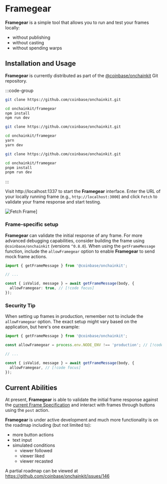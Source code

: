 # Framegear

**Framegear** is a simple tool that allows you to run and test your frames locally:

- without publishing
- without casting
- without spending warps

## Installation and Usage

**Framegear** is currently distributed as part of the [@coinbase/onchainkit](https://github.com/coinbase/onchainkit) Git repository.

:::code-group

```bash [npm]
git clone https://github.com/coinbase/onchainkit.git

cd onchainkit/framegear
npm install
npm run dev
```

```bash [yarn]
git clone https://github.com/coinbase/onchainkit.git

cd onchainkit/framegear
yarn
yarn dev
```

```bash [pnpm]
git clone https://github.com/coinbase/onchainkit.git

cd onchainkit/framegear
pnpm install
pnpm run dev
```

:::

Visit http://localhost:1337 to start the **Framegear** interface. Enter the URL of your locally
running frame (e.g., `http://localhost:3000`) and click `Fetch` to validate your frame response and start testing.

![Fetch Frame](https://onchainkit.xyz/assets/fetch-frame.png)]

### Frame-specific setup

**Framegear** can validate the initial response of any frame. For more advanced debugging capabilities,
consider building the frame using `@coinbase/onchainkit` (versions `^0.8.0`). When using the `getFrameMessage` function,
include the `allowFramegear` option to enable **Framegear** to send mock frame actions.

```ts
import { getFrameMessage } from '@coinbase/onchainkit';

// ...

const { isValid, message } = await getFrameMessage(body, {
  allowFramegear: true, // [!code focus]
});
```

### Security Tip

When setting up frames in production, remember not to include the `allowFramegear` option.
The exact setup might vary based on the application, but here's one example:

```ts
import { getFrameMessage } from '@coinbase/onchainkit';

const allowFramegear = process.env.NODE_ENV !== 'production'; // [!code focus]

// ...

const { isValid, message } = await getFrameMessage(body, {
  allowFramegear, // [!code focus]
});
```

## Current Abilities

At present, **Framegear** is able to validate the initial frame response against the
[current Frame Specification](https://docs.farcaster.xyz/reference/frames/spec) and interact with frames through
buttons using the `post` action.

**Framegear** is under active development and much more functionality is on the roadmap including (but not limited to):

- more button actions
- text input
- simulated conditions
  - viewer followed
  - viewer liked
  - viewer recasted

A partial roadmap can be viewed at https://github.com/coinbase/onchainkit/issues/146
